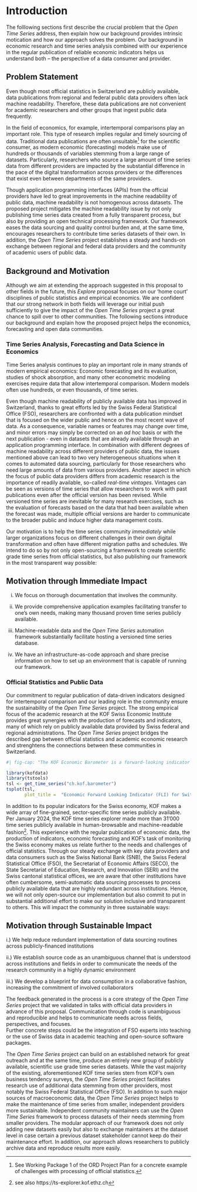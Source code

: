 # Introduction

The folllowing sections first describe the crucial problem that the *Open Time Series* address, then explain how our background provides intrinsic motication and how our approach solves the problem. 
Our background in economic research and time series analysis combined with our experience in the regular publication of reliable economic indicators helps us understand both -- the perspective of a data consumer and provider. 


## Problem Statement

Even though most official statistics in Switzerland are publicly available, data publications from regional and federal public data providers often lack machine readability. Therefore, these data publications are not convenient for academic researchers and other groups that ingest public data frequently.

In the field of economics, for example, intertemporal comparisons play an important role. This type of research implies regular and timely sourcing of data.
Traditional data publications are often unsuitable^[See Working Package 1 of the ORD Project Plan for a concrete example of challenges with processing of official statistics.] for the scientific consumer, as modern economic (forecasting) models make use of hundreds or thousands of variables stemming from a large range of datasets.
Particularly, researchers who source a large amount of time series data from different providers are impacted by the substantial difference in the pace of the digital transformation across providers or the differences that exist even between departments of the same providers. 
 
Though application programming interfaces (APIs) from the official providers have led to great improvements in the machine readability of public data, machine readability is not homogenous across datasets.
The proposed project mitigates the machine readability issue by not only publishing time series data created from a fully transparent process, but also by providing an open technical processing framework. Our framework eases the data sourcing and quality control burden and, at the same time, encourages researchers to contribute time series datasets of their own. In addition, the *Open Time Series* project establishes a steady and hands-on exchange between regional and federal data providers and the community of academic users of public data.



## Background and Motivation

Although we aim at extending the approach suggested in this proposal to other fields in the future, this *Explore* proposal focuses on our 'home court' disciplines of public statistics and empirical economics.
We are confident that our strong network in both fields will leverage our initial push sufficiently to give the impact of the *Open Time Series* project a great chance to spill over to other communities. 
The following sections introduce our background and explain how the proposed project helps the economics, forecasting and open data communities. 

### Time Series Analysis, Forecasting and Data Science in Economics {.unnumbered}

Time Series analysis continues to play an important role in many strands of modern empirical economics: 
Economic forecasting and its evaluation, studies of shock absorption, and many other econometric modeling exercises require data that allow intertemporal comparison. 
Modern models often use hundreds, or even thousands, of time series. 

Even though machine readability of publicly available data has improved in Switzerland, thanks to great efforts led by the Swiss Federal Statistical Office (FSO), researchers are confronted with a data publication mindset that is focused on the wider public and hence on the most recent wave of data. 
As a consequence, variable names or features may change over time, and minor errors may simply be corrected on an *ad hoc* basis or with the next publication - even in datasets that are already available through an application programming interface. 
In combination with different degrees of machine readability across different providers of public data, the issues mentioned above can lead to two very heterogeneous situations when it comes to automated data sourcing, particularly for those researchers who need large amounts of data from various providers. 
Another aspect in which the focus of public data providers differs from academic research is the importance of readily available, so-called *real-time vintages*. 
Vintages can be seen as versions of time series that allow researchers to work with past publications even after the official version has been revised. 
While versioned time series are inevitable for many research exercises, such as the evaluation of forecasts based on the data that had been available when the forecast was made, multiple official versions are harder to communicate to the broader public and induce higher data management costs. 

Our motivation is to help the time series community *immediately* while larger organizations focus on different challenges in their own digital transformation and often have different migration paths and schedules.
We intend to do so by not only open-sourcing a framework to create scientific grade time series from official statistics, but also publishing our framework in the most transparent way possible:

::: callout-note

## Motivation through Immediate Impact

i) We focus on thorough documentation that involves the community.

ii) We provide comprehensive application examples facilitating transfer to one's own needs, making many thousand proven time series publicly available.

iii) Machine-readable data and the *Open Time Series* automation framework substantially facilitate hosting a versioned time series database.

iv) We have an infrastructure-as-code approach and share precise information on how to set up an environment that is capable of running our framework. 


:::

### Official Statistics and Public Data {.unnumbered}

Our commitment to regular publication of data-driven indicators designed for intertemporal comparison and our leading role in the community ensure the sustainability of the *Open Time Series* project.
The strong empirical focus of the academic research at the KOF Swiss Economic Institute provides great synergies with the production of forecasts and indicators, many of which rely on publicly available data provided by Swiss federal and regional administrations.
The *Open Time Series* project bridges the described gap between official statistics and academic economic research and strenghtens the connections between these communities in Switzerland. 

```r
#| fig-cap: "The KOF Economic Barometer is a forward-looking indicator (FLI) for the Swiss economy. It is well accepted in Switzerland and used as the official FLI for Switzerland by the International Monetary Fund (IMF). source: KOF Swiss Economic Institute, ETH Zurich."

library(kofdata)
library(tstools)
tsl <- get_time_series("ch.kof.barometer")
tsplot(tsl,
       plot_title =  "Economic Forward Looking Indicator (FLI) for Switzerland")


```

In addition to its popular indicators for the Swiss economy, KOF makes a wide array of fine-grained, sector-specific time series publicly available. 
Per January 2024, the KOF time series explorer made more than 31'000 time series publicly available in human-browsable and machine-readable fashion^[see also https://ts-explorer.kof.ethz.ch].
This experience with the regular publication of economic data, the production of indicators, economic forecasting and KOF's task of monitoring the Swiss economy makes us relate further to the needs and challenges of official statistics.
Through our steady exchange with key data providers and data consumers such as the Swiss National Bank (SNB), the Swiss Federal Statistical Office (FSO), the Secretariat of Economic Affairs (SECO), the State Secretariat of Education, Research, and Innovation (SERI) and the Swiss cantonal statistical offices, we are aware that other institutions have often cumbersome, semi-automatic data sourcing processes to process publicly available data that are highly redundant across institutions.
Hence, we will not only open-source our implementation but also commit to put in substantial additional effort to make our solution inclusive and transparent to others. This will impact the community in three sustainable ways: 

::: callout-note

## Motivation through Sustainable Impact 

i.) We help reduce redundant implementation of data sourcing routines across publicly-financed institutions

ii.) We establish source code as an unambiguous channel that is understood across institutions and fields in order to communicate the needs of the research community in a highly dynamic environment

iii.) We develop a blueprint for data consumption in a collaborative fashion, increasing the commitment of involved collaborators

:::

The feedback generated in the process is a core strategy of the *Open Time Series* project that we validated in talks with official data providers in advance of this proposal.
Communication through code is unambiguous and reproducible and helps to communicate needs across fields, perspectives, and focuses.  
Further concrete steps could be the integration of FSO experts into teaching or the use of Swiss data in academic teaching and open-source software packages.

The *Open Time Series* project can build on an established network for great outreach and at the same time, produce an entirely new group of publicly available, scientific use grade time series datasets. 
While the vast majority of the existing, aforementioned KOF time series stem from KOF's own business tendency surveys, the *Open Time Series* project facilitates research use of additional data stemming from other providers, most notably the Swiss Federal Statistical Office (FSO).
In addition to such major sources of macroeconomic data, the *Open Time Series* project helps to make the maintenance of time series from smaller, independent providers more sustainable.
Independent community maintainers can use the *Open Time Series* framework to process datasets of their needs stemming from smaller providers.
The modular approach of our framework does not only adding new datasets easily but also to exchange maintainers  at the dataset level in case certain a previous dataset stakeholder cannot keep do their maintenance effort.
In addition, our approach allows researchers to publicly archive data and reproduce results more easily.

